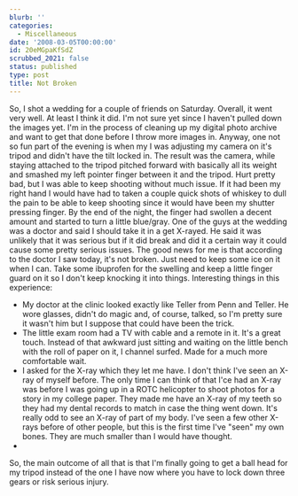 ```yaml
---
blurb: ''
categories:
  - Miscellaneous
date: '2008-03-05T00:00:00'
id: 20eMGpaKfSdZ
scrubbed_2021: false
status: published
type: post
title: Not Broken
---
```


So, I shot a wedding for a couple of friends on Saturday. Overall,
it went very well. At least I think it did. I'm not sure yet since
I haven't pulled down the images yet. I'm in the process of
cleaning up my digital photo archive and want to get that done
before I throw more images in. Anyway, one not so fun part of the
evening is when my I was adjusting my camera on it's tripod and
didn't have the tilt locked in. The result was the camera, while
staying attached to the tripod pitched forward with basically all
its weight and smashed my left pointer finger between it and the
tripod. Hurt pretty bad, but I was able to keep shooting without
much issue. If it had been my right hand I would have had to taken
a couple quick shots of whiskey to dull the pain to be able to keep
shooting since it would have been my shutter pressing finger. By
the end of the night, the finger had swollen a decent amount and
started to turn a little blue/gray. One of the guys at the wedding
was a doctor and said I should take it in a get X-rayed. He said it
was unlikely that it was serious but if it did break and did it a
certain way it could cause some pretty serious issues. The good
news for me is that according to the doctor I saw today, it's not
broken. Just need to keep some ice on it when I can. Take some
ibuprofen for the swelling and keep a little finger guard on it so
I don't keep knocking it into things. Interesting things in this
experience:
-   My doctor at the clinic looked exactly like Teller from Penn
    and Teller. He wore glasses, didn't do magic and, of course,
    talked, so I'm pretty sure it wasn't him but I suppose that could
    have been the trick.
-   The little exam room had a TV with cable and a remote in it.
    It's a great touch. Instead of that awkward just sitting and
    waiting on the little bench with the roll of paper on it, I channel
    surfed. Made for a much more comfortable wait.
-   I asked for the X-ray which they let me have. I don't think
    I've seen an X-ray of myself before. The only time I can think of
    that I'ce had an X-ray was before I was going up in a ROTC
    helicopter to shoot photos for a story in my college paper. They
    made me have an X-ray of my teeth so they had my dental records to
    match in case the thing went down. It's really odd to see an X-ray
    of part of my body. I've seen a few other X-rays before of other
    people, but this is the first time I've "seen" my own bones. They
    are much smaller than I would have thought.
-  

So, the main outcome of all that is that I'm finally going to get a
ball head for my tripod instead of the one I have now where you
have to lock down three gears or risk serious injury.
